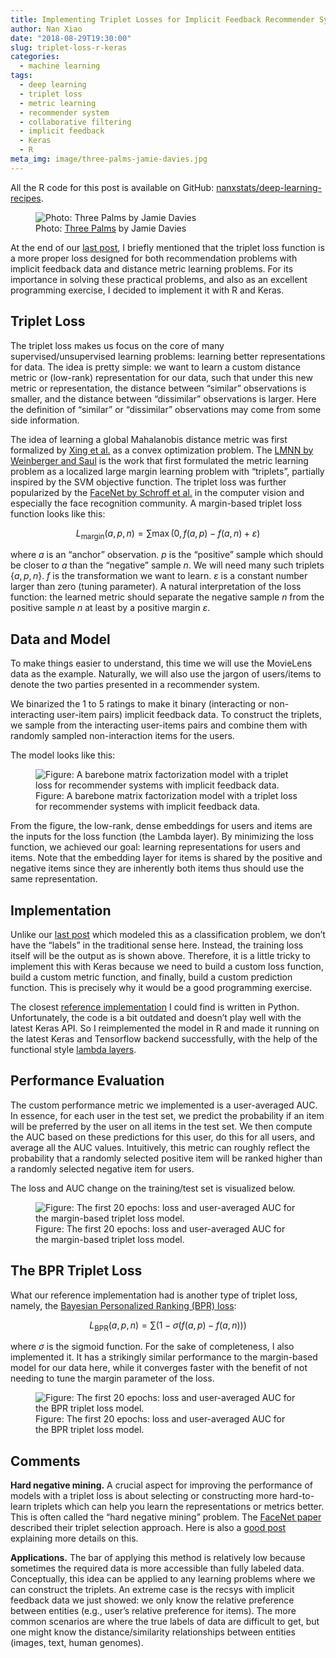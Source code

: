 ```yaml
---
title: Implementing Triplet Losses for Implicit Feedback Recommender Systems with R and Keras
author: Nan Xiao
date: "2018-08-29T19:30:00"
slug: triplet-loss-r-keras
categories:
  - machine learning
tags:
  - deep learning
  - triplet loss
  - metric learning
  - recommender system
  - collaborative filtering
  - implicit feedback
  - Keras
  - R
meta_img: image/three-palms-jamie-davies.jpg
---
```


All the R code for this post is available on GitHub: [nanxstats/deep-learning-recipes](https://github.com/nanxstats/deep-learning-recipes).

![Photo: [Three Palms](https://unsplash.com/photos/eZt5mvF7RcU) by Jamie Davies](/image/three-palms-jamie-davies.jpg)

At the end of our [last post](https://nanx.me/blog/post/recsys-binary-implicit-feedback-r-keras/), I briefly mentioned that the triplet loss function is a more proper loss designed for both recommendation problems with implicit feedback data and distance metric learning problems. For its importance in solving these practical problems, and also as an excellent programming exercise, I decided to implement it with R and Keras.

## Triplet Loss

The triplet loss makes us focus on the core of many supervised/unsupervised learning problems: learning better representations for data. The idea is pretty simple: we want to learn a custom distance metric or (low-rank) representation for our data, such that under this new metric or representation, the distance between "similar" observations is smaller, and the distance between "dissimilar" observations is larger. Here the definition of "similar" or "dissimilar" observations may come from some side information.

The idea of learning a global Mahalanobis distance metric was first formalized by [Xing et al.](https://dl.acm.org/citation.cfm?id=2968618.2968683) as a convex optimization problem. The [LMNN by Weinberger and Saul](http://jmlr.csail.mit.edu/papers/volume10/weinberger09a/weinberger09a.pdf) is the work that first formulated the metric learning problem as a localized large margin learning problem with "triplets", partially inspired by the SVM objective function. The triplet loss was further popularized by the [FaceNet by Schroff et al.](https://arxiv.org/abs/1503.03832) in the computer vision and especially the face recognition community. A margin-based triplet loss function looks like this:

$$L_\text{margin}(a, p, n) = \sum \max(0, f(a, p) - f(a, n) + \varepsilon)$$

where $a$ is an "anchor" observation. $p$ is the "positive" sample which should be closer to $a$ than the "negative" sample $n$. We will need many such triplets $\{a, p, n\}$. $f$ is the transformation we want to learn. $\varepsilon$ is a constant number larger than zero (tuning parameter). A natural interpretation of the loss function: the learned metric should separate the negative sample $n$ from the positive sample $n$ at least by a positive margin $\varepsilon$.

## Data and Model

To make things easier to understand, this time we will use the MovieLens data as the example. Naturally, we will also use the jargon of users/items to denote the two parties presented in a recommender system.

We binarized the 1 to 5 ratings to make it binary (interacting or non-interacting user-item pairs) implicit feedback data. To construct the triplets, we sample from the interacting user-items pairs and combine them with randomly sampled non-interaction items for the users.

The model looks like this:

![Figure: A barebone matrix factorization model with a triplet loss for recommender systems with implicit feedback data.](triplet-loss-model-keras.png)

From the figure, the low-rank, dense embeddings for users and items are the inputs for the loss function (the Lambda layer). By minimizing the loss function, we achieved our goal: learning representations for users and items. Note that the embedding layer for items is shared by the positive and negative items since they are inherently both items thus should use the same representation.

## Implementation

Unlike our [last post](https://nanx.me/blog/post/recsys-binary-implicit-feedback-r-keras/) which modeled this as a classification problem, we don't have the "labels" in the traditional sense here. Instead, the training loss itself will be the output as is shown above. Therefore, it is a little tricky to implement this with Keras because we need to build a custom loss function, build a custom metric function, and finally, build a custom prediction function. This is precisely why it would be a good programming exercise.

The closest [reference implementation](https://github.com/maciejkula/triplet_recommendations_keras) I could find is written in Python. Unfortunately, the code is a bit outdated and doesn't play well with the latest Keras API. So I reimplemented the model in R and made it running on the latest Keras and Tensorflow backend successfully, with the help of the functional style [lambda layers](https://keras.io/layers/core/#lambda).

## Performance Evaluation

The custom performance metric we implemented is a user-averaged AUC. In essence, for each user in the test set, we predict the probability if an item will be preferred by the user on all items in the test set. We then compute the AUC based on these predictions for this user, do this for all users, and average all the AUC values. Intuitively, this metric can roughly reflect the probability that a randomly selected positive item will be ranked higher than a randomly selected negative item for users.

The loss and AUC change on the training/test set is visualized below.

![Figure: The first 20 epochs: loss and user-averaged AUC for the margin-based triplet loss model.](triplet-loss-margin-movielens.png)

## The BPR Triplet Loss

What our reference implementation had is another type of triplet loss, namely, the [Bayesian Personalized Ranking (BPR) loss](https://arxiv.org/abs/1205.2618):

$$L_\text{BPR}(a, p, n) = \sum \big(1 - \sigma(f(a, p) - f(a, n)) \big)$$

where $\sigma$ is the sigmoid function. For the sake of completeness, I also implemented it. It has a strikingly similar performance to the margin-based model for our data here, while it converges faster with the benefit of not needing to tune the margin parameter of the loss.

![Figure: The first 20 epochs: loss and user-averaged AUC for the BPR triplet loss model.](triplet-loss-bpr-movielens.png)

## Comments

**Hard negative mining.** A crucial aspect for improving the performance of models with a triplet loss is about selecting or constructing more hard-to-learn triplets which can help you learn the representations or metrics better. This is often called the "hard negative mining" problem. The [FaceNet paper](https://arxiv.org/abs/1503.03832) described their triplet selection approach. Here is also a [good post](https://omoindrot.github.io/triplet-loss) explaining more details on this.

**Applications.** The bar of applying this method is relatively low because sometimes the required data is more accessible than fully labeled data. Conceptually, this idea can be applied to any learning problems where we can construct the triplets. An extreme case is the recsys with implicit feedback data we just showed: we only know the relative preference between entities (e.g., user's relative preference for items). The more common scenarios are where the true labels of data are difficult to get, but one might know the distance/similarity relationships between entities (images, text, human genomes).
